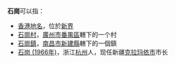 '''石崗'''可以指：
*[[石崗_(香港)|香港地名]]，位於[[新界|新界]]
*[[石崗村|石崗村]]，[[廣州市|廣州市]][[番禺區|番禺區]]轄下的一个村
*[[石崗鎮|石崗鎮]]，[[南昌市|南昌市]][[新建縣|新建縣]]轄下的一個鎮
*[[石岗_(1966年)|石岗 (1966年)]]，浙江[[杭州|杭州]]人，现任新疆[[克拉玛依市|克拉玛依市]]市长

{{disambig}}